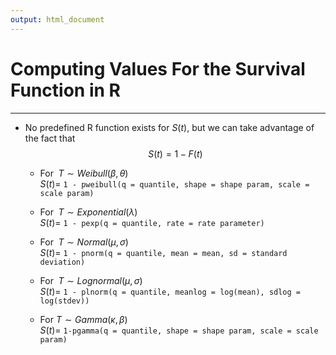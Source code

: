 ```yaml
---
output: html_document
---
```


# Computing Values For the Survival Function in R

<hr/>

- No predefined R function exists for $S(t)$, but we can take advantage of the fact that 
$$S(t)=1-F(t)$$ 

    + For $\;T \sim Weibull(\beta,\theta)$<br>$S(t)=$ `1 - pweibull(q = quantile, shape = shape param, scale = scale param)`

    + For $\;T \sim Exponential(\lambda)$<br>$S(t)=$ `1 - pexp(q = quantile, rate = rate parameter)`

    + For $\;T \sim Normal(\mu,\sigma)$<br>$S(t)=$ `1 - pnorm(q = quantile, mean = mean, sd = standard deviation)`

    + For $\;T \sim Lognormal(\mu,\sigma)$<br>$S(t)=$ `1 - plnorm(q = quantile, meanlog = log(mean), sdlog = log(stdev))`

    + For $T \sim Gamma(\kappa,\beta)$<br>$S(t)=$ `1-pgamma(q = quantile, shape = shape param, scale = scale param)`

